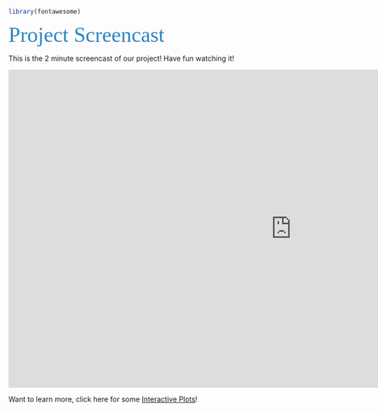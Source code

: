 

<link href="./styles.css" rel="stylesheet"></link> 
```r
library(fontawesome)
```

<span style="color:#2C85C2; font-family: Babas; font-size: 3em;"> Project Screencast </span>


This is the 2 minute screencast of our project! Have fun watching it!

<iframe width="1120px" height="630" src="https://youtu.be/b6E5hIJ1p1c" frameborder="0" allow="accelerometer; autoplay; encrypted-media; gyroscope; picture-in-picture" allowfullscreen></iframe>

Want to learn more, click here for some [Interactive Plots](https://dani-quigee-shiny.shinyapps.io/My_first_Shiny/#section-drug-use)!